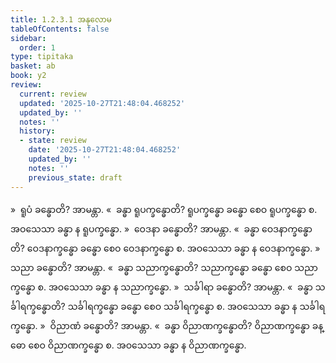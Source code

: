 ```yaml
---
title: 1.2.3.1 အနုလောမ
tableOfContents: false
sidebar:
  order: 1
type: tipitaka
basket: ab
book: y2
review:
  current: review
  updated: '2025-10-27T21:48:04.468252'
  updated_by: ''
  notes: ''
  history:
  - state: review
    date: '2025-10-27T21:48:04.468252'
    updated_by: ''
    notes: ''
    previous_state: draft
---
```



<ReviewStatus review={frontmatter.review} showDetails={true} />

<HypothesisAnnotation frontmatter={frontmatter} />

<DynamicBreadcrumb />

<Division number="38" book="y2" e="ch" v="33" p="26">

<Paragraph number="343" book="y2">
»  ရူပံ ခန္ဓောတိ? အာမန္တာ.
</Paragraph>

<Paragraph number="344" book="y2">
«  ခန္ဓာ ရူပက္ခန္ဓောတိ?
</Paragraph>

<Paragraph number="345" book="y2">
ရူပက္ခန္ဓော ခန္ဓော စေဝ ရူပက္ခန္ဓော စ. အဝသေသာ ခန္ဓာ န ရူပက္ခန္ဓော.
</Paragraph>

<Paragraph number="346" book="y2">
»  ဝေဒနာ ခန္ဓောတိ? အာမန္တာ.
</Paragraph>

<Paragraph number="347" book="y2">
«  ခန္ဓာ ဝေဒနာက္ခန္ဓောတိ?
</Paragraph>

<Paragraph number="348" book="y2">
ဝေဒနာက္ခန္ဓော ခန္ဓော စေဝ ဝေဒနာက္ခန္ဓော စ. အဝသေသာ ခန္ဓာ န ဝေဒနာက္ခန္ဓော.
</Paragraph>

<Paragraph number="349" book="y2">
»  သညာ ခန္ဓောတိ? အာမန္တာ.
</Paragraph>

<Paragraph number="350" book="y2">
«  ခန္ဓာ သညာက္ခန္ဓောတိ?
</Paragraph>

<Paragraph number="351" book="y2">
သညာက္ခန္ဓော ခန္ဓော စေဝ သညာက္ခန္ဓော စ. အဝသေသာ ခန္ဓာ န သညာက္ခန္ဓော.
</Paragraph>

<Paragraph number="352" book="y2">
»  သင်္ခါရာ ခန္ဓောတိ? အာမန္တာ.
</Paragraph>

<Paragraph number="353" book="y2">
«  ခန္ဓာ သင်္ခါရက္ခန္ဓောတိ?
</Paragraph>

<Paragraph number="354" book="y2">
သင်္ခါရက္ခန္ဓော ခန္ဓော စေဝ သင်္ခါရက္ခန္ဓော စ. အဝသေသာ ခန္ဓာ န သင်္ခါရက္ခန္ဓော.
</Paragraph>

<Paragraph number="355" book="y2">
»  ဝိညာဏံ ခန္ဓောတိ? အာမန္တာ.
</Paragraph>

<Paragraph number="356" book="y2">
«  ခန္ဓာ ဝိညာဏက္ခန္ဓောတိ?
</Paragraph>

<Paragraph number="357" book="y2">
ဝိညာဏက္ခန္ဓော ခန္ဓော စေဝ ဝိညာဏက္ခန္ဓော စ. အဝသေသာ ခန္ဓာ န ဝိညာဏက္ခန္ဓော.
</Paragraph>
</Division>